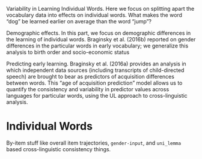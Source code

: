 Variability in Learning Individual Words. Here we focus on splitting apart the vocabulary data into effects on individual words. What makes the word “dog” be learned earlier on average than the word “jump”?

Demographic effects. In this part, we focus on demographic differences in the learning of individual words. Braginsky et al. (2016b) reported on gender differences in the particular words in early vocabulary; we generalize this analysis to birth order and socio-economic status

Predicting early learning. Braginsky et al. (2016a) provides an analysis in which independent data sources (including transcripts of child-directed speech) are brought to bear as predictors of acquisition differences between words. This “age of acquisition prediction” model allows us to quantify the consistency and variability in predictor values across languages for particular words, using the UL approach to cross-linguistic analysis. 

# Individual Words

By-item stuff like overall item trajectories, `gender-input`, and `uni_lemma` based cross-linguistic consistency things.
